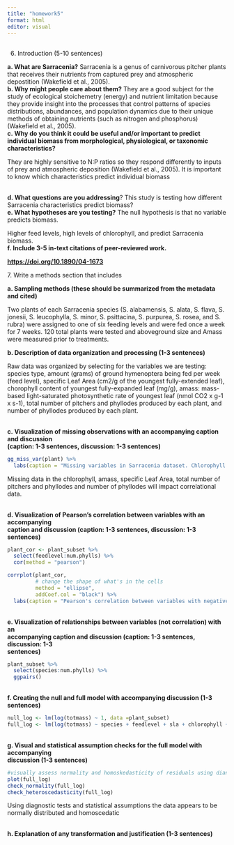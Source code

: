 ```yaml
---
title: "homework5"
format: html
editor: visual
---
```


## 

6.  Introduction (5-10 sentences)

**a. What are Sarracenia?** Sarracenia is a genus of carnivorous pitcher plants that receives their nutrients from captured prey and atmospheric depostition (Wakefield et al., 2005). **\
b. Why might people care about them?** They are a good subject for the study of ecological stoichemetry (energy) and nutrient limitation because they provide insight into the processes that control patterns of species distributions, abundances, and population dynamics due to their unique methods of obtaining nutrients (such as nitrogen and phosphorus) (Wakefield et al., 2005). **\
c. Why do you think it could be useful and/or important to predict individual biomass from morphological, physiological, or taxonomic characteristics?**

They are highly sensitive to N:P ratios so they respond differently to inputs of prey and atmospheric deposition (Wakefield et al., 2005). It is important to know which characteristics predict individual biomass

\
**d. What questions are you addressing**? This study is testing how different Sarracenia characteristics predict biomass?\
**e. What hypotheses are you testing?** The null hypothesis is that no variable predicts biomass.

Higher feed levels, high levels of chlorophyll, and predict Sarracenia biomass. **\
f. Include 3-5 in-text citations of peer-reviewed work.**

[**https://doi.org/10.1890/04-1673**](https://doi.org/10.1890/04-1673)

7\. Write a methods section that includes

**a. Sampling methods (these should be summarized from the metadata and cited)**

Two plants of each Sarracenia species (S. alabamensis, S. alata, S. flava, S. jonesii, S. leucophylla, S. minor, S. psittacina, S. purpurea, S. rosea, and S. rubra) were assigned to one of six feeding levels and were fed once a week for 7 weeks. 120 total plants were tested and aboveground size and Amass were measured prior to treatments.

**b. Description of data organization and processing (1-3 sentences)**

Raw data was organized by selecting for the variables we are testing: species type, amount (grams) of ground hymenoptera being fed per week (feed level), specific Leaf Area (cm2/g of the youngest fully-extended leaf), chorophyll content of youngest fully-expanded leaf (mg/g), amass: mass-based light-saturated photosynthetic rate of youngest leaf (nmol CO2 x g-1 x s-1), total number of pitchers and phyllodes produced by each plant, and number of phyllodes produced by each plant.

\
**c. Visualization of missing observations with an accompanying caption and discussion\
(caption: 1-3 sentences, discussion: 1-3 sentences)**

```r
gg_miss_var(plant) %>% 
  labs(caption = "Missing variables in Sarracenia dataset. Chlorophyll and Amass are missing 14 observations, specific Leaf Area is missing 10, and total of number of pitches and phyllodes and number of phyllodes are missing 2. Total mass, species, and feed level are not missing anydata") 
```

Missing data in the chlorophyll, amass, specific Leaf Area, total number of pitchers and phyllodes and number of phyllodes will impact correlational data.

\
**d. Visualization of Pearson's correlation between variables with an accompanying\
caption and discussion (caption: 1-3 sentences, discussion: 1-3 sentences)**

```r
plant_cor <- plant_subset %>% 
  select(feedlevel:num.phylls) %>% 
  cor(method = "pearson")
```

```r
corrplot(plant_cor,
         # change the shape of what's in the cells
         method = "ellipse",
         addCoef.col = "black") %>% 
  labs(caption = "Pearson's correlation between variables with negative numbers indicating a negative correlation and postive numbers indicating a positive correlation")
```

\
**e. Visualization of relationships between variables (not correlation) with an\
accompanying caption and discussion (caption: 1-3 sentences, discussion: 1-3\
sentences)**

```r
plant_subset %>% 
  select(species:num.phylls) %>% 
  ggpairs()
```

\
**f. Creating the null and full model with accompanying discussion (1-3 sentences)**

```r
null_log <- lm(log(totmass) ~ 1, data =plant_subset)
full_log <- lm(log(totmass) ~ species + feedlevel + sla + chlorophyll + amass + num.lvs + num.phylls, data = plant_subset)
```

**\
g. Visual and statistical assumption checks for the full model with accompanying\
discussion (1-3 sentences)**

```r
#visually assess normality and homoskedasticity of residuals using diangostic plots for the full model: 
plot(full_log)
check_normality(full_log)
check_heteroscedasticity(full_log)
```

Using diagnostic tests and statistical assumptions the data appears to be normally distributed and homoscedatic

**\
h. Explanation of any transformation and justification (1-3 sentences)**

```r

```
